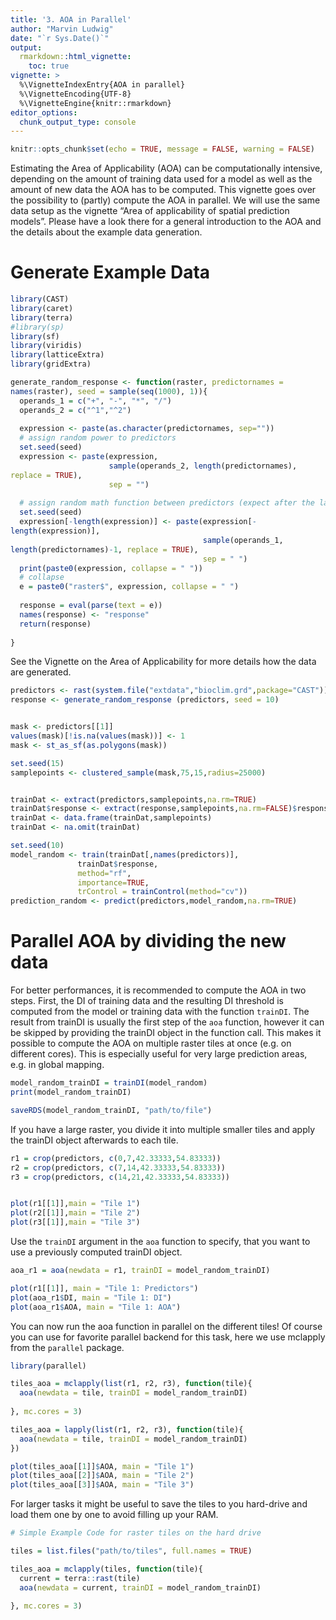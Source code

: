 ```yaml
---
title: '3. AOA in Parallel'
author: "Marvin Ludwig"
date: "`r Sys.Date()`"
output:
  rmarkdown::html_vignette:
    toc: true
vignette: >
  %\VignetteIndexEntry{AOA in parallel}
  %\VignetteEncoding{UTF-8}
  %\VignetteEngine{knitr::rmarkdown}
editor_options: 
  chunk_output_type: console
---
```


```r
knitr::opts_chunk$set(echo = TRUE, message = FALSE, warning = FALSE)
```


Estimating the Area of Applicability (AOA) can be computationally intensive, depending on the amount of training data used for a model as well as the amount of new data the AOA has to be computed. This vignette goes over the possibility to (partly) compute the AOA in parallel. We will use the same data setup as the vignette "Area of applicability of spatial prediction models". Please have a look there for a general introduction to the AOA and the details about the example data generation.


# Generate Example Data

```r
library(CAST)
library(caret)
library(terra)
#library(sp)
library(sf)
library(viridis)
library(latticeExtra)
library(gridExtra)
```


```r

generate_random_response <- function(raster, predictornames =
names(raster), seed = sample(seq(1000), 1)){
  operands_1 = c("+", "-", "*", "/")
  operands_2 = c("^1","^2")
  
  expression <- paste(as.character(predictornames, sep=""))
  # assign random power to predictors
  set.seed(seed)
  expression <- paste(expression,
                      sample(operands_2, length(predictornames),
replace = TRUE),
                      sep = "")
  
  # assign random math function between predictors (expect after the last one)
  set.seed(seed)
  expression[-length(expression)] <- paste(expression[-
length(expression)],
                                           sample(operands_1,
length(predictornames)-1, replace = TRUE),
                                           sep = " ")
  print(paste0(expression, collapse = " "))
  # collapse
  e = paste0("raster$", expression, collapse = " ")
  
  response = eval(parse(text = e))
  names(response) <- "response"
  return(response)
  
}
```

See the Vignette on the Area of Applicability for more details how the data are generated.

```r
predictors <- rast(system.file("extdata","bioclim.grd",package="CAST"))
response <- generate_random_response (predictors, seed = 10)


mask <- predictors[[1]]
values(mask)[!is.na(values(mask))] <- 1
mask <- st_as_sf(as.polygons(mask))

set.seed(15)
samplepoints <- clustered_sample(mask,75,15,radius=25000)


trainDat <- extract(predictors,samplepoints,na.rm=TRUE)
trainDat$response <- extract(response,samplepoints,na.rm=FALSE)$response
trainDat <- data.frame(trainDat,samplepoints)
trainDat <- na.omit(trainDat)
```

```r
set.seed(10)
model_random <- train(trainDat[,names(predictors)],
               trainDat$response,
               method="rf",
               importance=TRUE,
               trControl = trainControl(method="cv"))
prediction_random <- predict(predictors,model_random,na.rm=TRUE)
```



# Parallel AOA by dividing the new data

For better performances, it is recommended to compute the AOA in two steps. First, the DI of training data and the resulting DI threshold is computed from the model or training data with the function `trainDI`. The result from trainDI is usually the first step of the `aoa` function, however it can be skipped by providing the trainDI object in the function call. This makes it possible to compute the AOA on multiple raster tiles at once (e.g. on different cores). This is especially useful for very large prediction areas, e.g. in global mapping.

```r
model_random_trainDI = trainDI(model_random)
print(model_random_trainDI)
```


```r
saveRDS(model_random_trainDI, "path/to/file")
```



If you have a large raster, you divide it into multiple smaller tiles and apply the trainDI object afterwards to each tile.

```r
r1 = crop(predictors, c(0,7,42.33333,54.83333))
r2 = crop(predictors, c(7,14,42.33333,54.83333))
r3 = crop(predictors, c(14,21,42.33333,54.83333))


plot(r1[[1]],main = "Tile 1")
plot(r2[[1]],main = "Tile 2")
plot(r3[[1]],main = "Tile 3")
```

Use the `trainDI` argument in the `aoa` function to specify, that you want to use a previously computed trainDI object.

```r

aoa_r1 = aoa(newdata = r1, trainDI = model_random_trainDI)

plot(r1[[1]], main = "Tile 1: Predictors")
plot(aoa_r1$DI, main = "Tile 1: DI")
plot(aoa_r1$AOA, main = "Tile 1: AOA")

```


You can now run the aoa function in parallel on the different tiles! Of course you can use for favorite parallel backend for this task, here we use mclapply from the `parallel` package. 

```r

library(parallel)

tiles_aoa = mclapply(list(r1, r2, r3), function(tile){
  aoa(newdata = tile, trainDI = model_random_trainDI)
  
}, mc.cores = 3)

```

```r
tiles_aoa = lapply(list(r1, r2, r3), function(tile){
  aoa(newdata = tile, trainDI = model_random_trainDI)
})
```



```r
plot(tiles_aoa[[1]]$AOA, main = "Tile 1")
plot(tiles_aoa[[2]]$AOA, main = "Tile 2")
plot(tiles_aoa[[3]]$AOA, main = "Tile 3")
```


For larger tasks it might be useful to save the tiles to you hard-drive and load them one by one to avoid filling up your RAM. 

```r
# Simple Example Code for raster tiles on the hard drive

tiles = list.files("path/to/tiles", full.names = TRUE)

tiles_aoa = mclapply(tiles, function(tile){
  current = terra::rast(tile)
  aoa(newdata = current, trainDI = model_random_trainDI)
  
}, mc.cores = 3)
```




